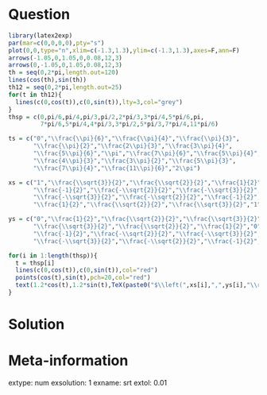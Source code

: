 ```r

```

Question
========

```r
library(latex2exp)
par(mar=c(0,0,0,0),pty="s")
plot(0,0,type="n",xlim=c(-1.3,1.3),ylim=c(-1.3,1.3),axes=F,ann=F)
arrows(-1.05,0,1.05,0,0.08,12,3)
arrows(0,-1.05,0,1.05,0.08,12,3)
th = seq(0,2*pi,length.out=120)
lines(cos(th),sin(th))
th12 = seq(0,2*pi,length.out=25)
for(t in th12){
  lines(c(0,cos(t)),c(0,sin(t)),lty=3,col="grey")
}
thsp = c(0,pi/6,pi/4,pi/3,pi/2,2*pi/3,3*pi/4,5*pi/6,pi,
         7*pi/6,5*pi/4,4*pi/3,3*pi/2,5*pi/3,7*pi/4,11*pi/6)

ts = c("0","\\frac{\\pi}{6}","\\frac{\\pi}{4}","\\frac{\\pi}{3}",
       "\\frac{\\pi}{2}","\\frac{2\\pi}{3}","\\frac{3\\pi}{4}",
       "\\frac{5\\pi}{6}","\\pi","\\frac{7\\pi}{6}","\\frac{5\\pi}{4}",
       "\\frac{4\\pi}{3}","\\frac{3\\pi}{2}","\\frac{5\\pi}{3}",
       "\\frac{7\\pi}{4}","\\frac{11\\pi}{6}","2\\pi")

xs = c("1","\\frac{\\sqrt{3}}{2}","\\frac{\\sqrt{2}}{2}","\\frac{1}{2}","0",
       "\\frac{-1}{2}","\\frac{-\\sqrt{2}}{2}","\\frac{-\\sqrt{3}}{2}","-1",
       "\\frac{-\\sqrt{3}}{2}","\\frac{-\\sqrt{2}}{2}","\\frac{-1}{2}","0",
       "\\frac{1}{2}","\\frac{\\sqrt{2}}{2}","\\frac{\\sqrt{3}}{2}","1")

ys = c("0","\\frac{1}{2}","\\frac{\\sqrt{2}}{2}","\\frac{\\sqrt{3}}{2}","1",
       "\\frac{\\sqrt{3}}{2}","\\frac{\\sqrt{2}}{2}","\\frac{1}{2}","0",
       "\\frac{-1}{2}","\\frac{-\\sqrt{2}}{2}","\\frac{-\\sqrt{3}}{2}","-1",
       "\\frac{-\\sqrt{3}}{2}","\\frac{-\\sqrt{2}}{2}","\\frac{-1}{2}","0")

for(i in 1:length(thsp)){
  t = thsp[i]
  lines(c(0,cos(t)),c(0,sin(t)),col="red")
  points(cos(t),sin(t),pch=20,col="red")
  text(1.2*cos(t),1.2*sin(t),TeX(paste0("$\\left(",xs[i],",",ys[i],"\\right)$",collapse="")),cex=0.8)
}
```





Solution
========



Meta-information
============
extype: num
exsolution: 1
exname: srt
extol: 0.01